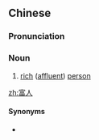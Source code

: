==Chinese==
{{zh-forms}}

===Pronunciation===
{{zh-pron
|m=fùrén
|c=fu3 jan4
|mn=pù-lâng
|cat=n
}}

===Noun===
{{zh-noun}}

# [[rich]] ([[affluent]]) [[person]]

[[zh:富人]]

====Synonyms====
* {{zh-l|富翁}}